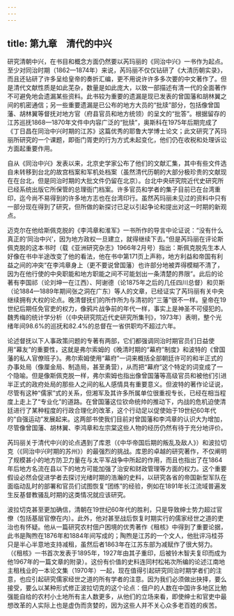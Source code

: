 ```yaml
---
---
---
```

title: 第九章　清代的中兴
---



研究清朝中兴，在书目和概念方面仍然要以芮玛丽的《同治中兴》一书作为起点。至少对同治时期（1862—1874年）来说，芮玛丽不仅仅钻研了《大清历朝实录》，而且还钻研了许多呈给皇帝的奏折汇编，更不用说许许多多次要的中文著作了。但是清代文献性质是如此芜杂，数量是如此庞大，以致一部描述有清一代的全面著作不可避免地会遗漏某些资料。此书较为重要的遗漏是现已发表的曾国藩和胡林翼之间的机密通信；另一些重要遗漏是已公布的地方大员的“批牍”部分，包括像曾国藩、胡林翼等督抚对地方官（府县官员和地方统领）的呈文的“批答”。根据留存的江苏巡抚1868—1870年文件中内容广泛的“批牍”，奥斯科在1975年后期完成了《丁日昌在同治中兴时期的江苏》这篇优秀的耶鲁大学博士论文；此文研究了芮玛丽所研究的一个课题，即衙门胥吏的行为方式未起变化，他们仍在收税和处理诉讼方面起重要作用。

自从《同治中兴》发表以来，北京史学家公布了他们的文献汇集，其中有些文件选自未转移到台北的故宫档案和军机处档案（虽然清代历朝的大部分极珍贵的文献现在在台北，但是同治时期的大批文件仍留在北京）。台北中央研究院近代史研究所已经系统出版它所保管的总理衙门档案。许多官员和学者的集子目前已在台湾重印，迄今尚不易得到的许多地方志也在台湾印行。虽然芮玛丽未见过的资料中只有一部分现在得到了研究，但所做的新探讨已足以引起争论和提出对这一时期的新观点。

迈克尔在他给斯佩克脱的《李鸿章和淮军》一书所作的导言中论证说：“没有什么真正的‘同治中兴’，因为地方政权一旦建立，就得继续下去。”但是芮玛丽在评论斯佩克脱的这本书时（载《亚洲研究杂志》1966年2月号）指出：斯佩克脱先生本人好像在书中半途改变了他的看法，他在书中第171页上声称，地方利益和帝国有利益之间的冲突“在李鸿章身上（更不要说曾国藩）也许部分地被弄得模糊不清了，因为在他行使的中央职能和地方职能之间不可能划出一条清楚的界限”。此后的论著有李国祁（论刘坤一在江西）、阿谢德（论1875年之后的几任四川总督）和贝斯（论1884—1889年期间张之洞在广东）等人的文章，已经证实了芮玛丽有关中央继续拥有大权的论点。晚清督抚们的所作所为与清初的“三藩”很不一样。皇帝在19世纪后期任免官吏的权力，像鸦片战争前的年代一样，事实上是神圣不可侵犯的。魏秀梅的统计学分析（《中央研究院近代史研究所集刊》，1973年）表明，整个光绪年间98.6%的巡抚和82.4%的总督在一省供职均不超过六年。

论述督抚以下人事政策问题的专著有两部，它们都强调同治时期官员们日益使用“幕友”的重要性，这就是弗尔索姆的《晚清时期的“幕府”制度》和波特的《曾国藩的私人官僚班子》。弗尔索姆使用“幕府”一词来概括全部朝廷许可的和半正式的办事处局（像厘金局、制造局，甚至勇营），从而把“幕府”这个特定的词变成了一个隐喻。但是像斯佩克脱一样，弗尔索姆也指出像曾国藩等高级官员和被他们引进半正式的政府处局的那些人之间的私人感情具有重要意义。但波特的著作论证说，尽管有这种“儒家”式的关系，但湘军及其许多所属单位很重视专长，已经在相当程度上走上了“专业化”的道路。在曾国藩这位钦命统帅的推动下，内战的危机迫使清廷进行了某种程度的行政合理化的改革，这个行动足以促使始于19世纪60年代的“自强运动”发展起来。这两部书使我们目前对曾国藩和李鸿章的认识大为增加，尽管像曾国藩、胡林翼、李鸿章和左宗棠这些人物的经历仍然有待于充分地评价。

芮玛丽关于清代中兴的论点遇到了库恩（《中华帝国后期的叛乱及敌人》）和波拉切克（《同治中兴时期的苏州》）的最强烈的挑战。库恩的卓越的研究著作，不仅阐明了规模甚小的地方防卫力量在与太平军战争中所起的作用，而且也指出了在1864年后地方名流在县以下的地方可能加强了治安和财政管理等方面的权力。这个重要假设必然会促进学者去探讨光绪时期的浩瀚的史料，以研究各省的帝国新型军队在面临动乱时的部署和官员们试图恢复“团练”的经验，例如在1891年长江流域普遍发生反基督教骚乱时期的这类情况就应该研究。

波拉切克甚至更加确信，清朝在19世纪60年代的胜利，只是导致绅士势力超过官僚（包括基层官僚在内）。此外，他对甚至战后恢复时期实行的儒家经世之道的吏治也有怀疑。他从一篇研究农村佃户困境的优秀著作《租核》中得到了重要论据，此书是陶煦在1876年和1884年间写成的；陶煦是江苏的一个文人，他批评冯桂芬只是半心半意地支持减租，虽然后者1863年在江苏东部为减赋作了很大努力。（《租核》一书首次发表于1895年，1927年由其子重印，后被铃木智夫复印而成为他1967年的一篇文章的附录）。这份有价值的史料连同村松祐次所编的论述江南地主租栈业的一本论文集（1970年）一起，现在值得引起研究同治时期学者们的注意，也应引起研究儒家经世之道的所有学者的注意。因为我们必须做出抉择，要么接受，要么以某种形式修正波拉切克的这个论点：佃户的人数在中国许多地区比勉强能自给的农村小土地所有主人数更多，从他们的立场来看，即使绅士和官吏中最想改革的人实际上也是虚伪而贪婪的，因为这些人并不关心众多老百姓的疾苦。